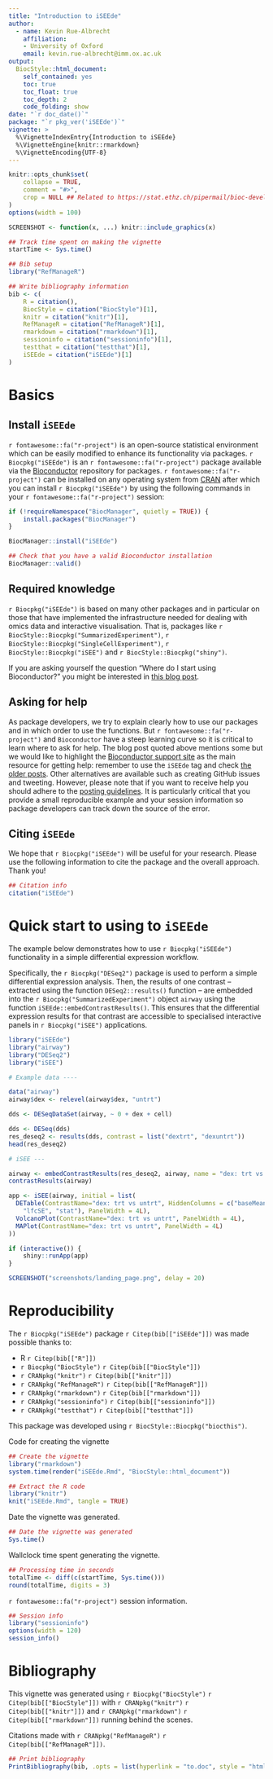 ```yaml
---
title: "Introduction to iSEEde"
author: 
  - name: Kevin Rue-Albrecht
    affiliation:
    - University of Oxford
    email: kevin.rue-albrecht@imm.ox.ac.uk
output: 
  BiocStyle::html_document:
    self_contained: yes
    toc: true
    toc_float: true
    toc_depth: 2
    code_folding: show
date: "`r doc_date()`"
package: "`r pkg_ver('iSEEde')`"
vignette: >
  %\VignetteIndexEntry{Introduction to iSEEde}
  %\VignetteEngine{knitr::rmarkdown}
  %\VignetteEncoding{UTF-8}  
---
```


```r
knitr::opts_chunk$set(
    collapse = TRUE,
    comment = "#>",
    crop = NULL ## Related to https://stat.ethz.ch/pipermail/bioc-devel/2020-April/016656.html
)
options(width = 100)
```

```r
SCREENSHOT <- function(x, ...) knitr::include_graphics(x)
```

```r
## Track time spent on making the vignette
startTime <- Sys.time()

## Bib setup
library("RefManageR")

## Write bibliography information
bib <- c(
    R = citation(),
    BiocStyle = citation("BiocStyle")[1],
    knitr = citation("knitr")[1],
    RefManageR = citation("RefManageR")[1],
    rmarkdown = citation("rmarkdown")[1],
    sessioninfo = citation("sessioninfo")[1],
    testthat = citation("testthat")[1],
    iSEEde = citation("iSEEde")[1]
)
```

# Basics

## Install `iSEEde`

`r fontawesome::fa("r-project")` is an open-source statistical environment which can be easily modified to
enhance its functionality via packages. `r Biocpkg("iSEEde")` is an `r fontawesome::fa("r-project")` package
available via the [Bioconductor](http://bioconductor.org) repository for
packages. `r fontawesome::fa("r-project")` can be installed on any operating system from
[CRAN](https://cran.r-project.org/) after which you can install 
`r Biocpkg("iSEEde")` by using the following commands in your `r fontawesome::fa("r-project")` session:

```r
if (!requireNamespace("BiocManager", quietly = TRUE)) {
    install.packages("BiocManager")
}

BiocManager::install("iSEEde")

## Check that you have a valid Bioconductor installation
BiocManager::valid()
```

## Required knowledge

`r Biocpkg("iSEEde")` is based on many other packages and in particular on
those that have implemented the infrastructure needed for dealing with omics 
data and interactive visualisation.
That is, packages like `r BiocStyle::Biocpkg("SummarizedExperiment")`, 
`r BiocStyle::Biocpkg("SingleCellExperiment")`, `r BiocStyle::Biocpkg("iSEE")` 
and `r BiocStyle::Biocpkg("shiny")`.

If you are asking yourself the question "Where do I start using Bioconductor?" 
you might be interested in 
[this blog post](http://lcolladotor.github.io/2014/10/16/startbioc/#.VkOKbq6rRuU).

## Asking for help

As package developers, we try to explain clearly how to use our packages and in
which order to use the functions. But `r fontawesome::fa("r-project")` and `Bioconductor` have a steep
learning curve so it is critical to learn where to ask for help. The blog post
quoted above mentions some but we would like to highlight the 
[Bioconductor support site](https://support.bioconductor.org/) 
as the main resource for getting help: remember to use the `iSEEde` tag and 
check
[the older posts](https://support.bioconductor.org/t/iSEEde/). 
Other alternatives are available such as creating GitHub issues and tweeting. 
However, please note that if you want to receive help you should adhere to the 
[posting guidelines](http://www.bioconductor.org/help/support/posting-guide/). 
It is particularly critical that you provide a small reproducible example and 
your session information so package developers can track down the source of the
error.

## Citing `iSEEde`

We hope that `r Biocpkg("iSEEde")` will be useful for your research. Please use
the following information to cite the package and the overall approach. Thank
you!

```r
## Citation info
citation("iSEEde")
```

# Quick start to using to `iSEEde`

The example below demonstrates how to use `r Biocpkg("iSEEde")` functionality in a simple differential expression workflow.

Specifically, the `r Biocpkg("DESeq2")` package is used to perform a simple differential expression analysis.
Then, the results of one contrast -- extracted using the function `DESeq2::results()` function -- are embedded into the `r Biocpkg("SummarizedExperiment")` object `airway` using the function `iSEEde::embedContrastResults()`.
This ensures that the differential expression results for that contrast are accessible to specialised interactive panels in `r Biocpkg("iSEE")` applications.

```r
library("iSEEde")
library("airway")
library("DESeq2")
library("iSEE")

# Example data ----

data("airway")
airway$dex <- relevel(airway$dex, "untrt")

dds <- DESeqDataSet(airway, ~ 0 + dex + cell)

dds <- DESeq(dds)
res_deseq2 <- results(dds, contrast = list("dextrt", "dexuntrt"))
head(res_deseq2)

# iSEE ---

airway <- embedContrastResults(res_deseq2, airway, name = "dex: trt vs untrt")
contrastResults(airway)

app <- iSEE(airway, initial = list(
  DETable(ContrastName="dex: trt vs untrt", HiddenColumns = c("baseMean", 
    "lfcSE", "stat"), PanelWidth = 4L),
  VolcanoPlot(ContrastName="dex: trt vs untrt", PanelWidth = 4L),
  MAPlot(ContrastName="dex: trt vs untrt", PanelWidth = 4L)
))

if (interactive()) {
    shiny::runApp(app)
}
```

```r
SCREENSHOT("screenshots/landing_page.png", delay = 20)
```

# Reproducibility

The `r Biocpkg("iSEEde")` package `r Citep(bib[["iSEEde"]])` was made possible 
thanks to:

* R `r Citep(bib[["R"]])`
* `r Biocpkg("BiocStyle")` `r Citep(bib[["BiocStyle"]])`
* `r CRANpkg("knitr")` `r Citep(bib[["knitr"]])`
* `r CRANpkg("RefManageR")` `r Citep(bib[["RefManageR"]])`
* `r CRANpkg("rmarkdown")` `r Citep(bib[["rmarkdown"]])`
* `r CRANpkg("sessioninfo")` `r Citep(bib[["sessioninfo"]])`
* `r CRANpkg("testthat")` `r Citep(bib[["testthat"]])`

This package was developed using `r BiocStyle::Biocpkg("biocthis")`.


Code for creating the vignette

```r
## Create the vignette
library("rmarkdown")
system.time(render("iSEEde.Rmd", "BiocStyle::html_document"))

## Extract the R code
library("knitr")
knit("iSEEde.Rmd", tangle = TRUE)
```

Date the vignette was generated.

```r
## Date the vignette was generated
Sys.time()
```

Wallclock time spent generating the vignette.

```r
## Processing time in seconds
totalTime <- diff(c(startTime, Sys.time()))
round(totalTime, digits = 3)
```

`r fontawesome::fa("r-project")` session information.

```r
## Session info
library("sessioninfo")
options(width = 120)
session_info()
```


# Bibliography

This vignette was generated using `r Biocpkg("BiocStyle")` 
`r Citep(bib[["BiocStyle"]])` with `r CRANpkg("knitr")` 
`r Citep(bib[["knitr"]])` and `r CRANpkg("rmarkdown")` 
`r Citep(bib[["rmarkdown"]])` running behind the scenes.

Citations made with `r CRANpkg("RefManageR")` `r Citep(bib[["RefManageR"]])`.

```r
## Print bibliography
PrintBibliography(bib, .opts = list(hyperlink = "to.doc", style = "html"))
```
